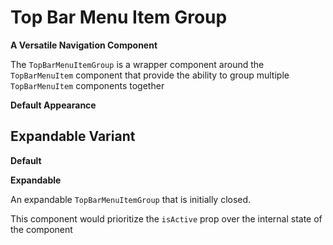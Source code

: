 


<Meta of={TopBarMenuItemGroupStories} />

# Top Bar Menu Item Group

**A Versatile Navigation Component**

The `TopBarMenuItemGroup` is a wrapper component around the `TopBarMenuItem` component that provide the ability to group multiple `TopBarMenuItem` components together

**Default Appearance**

## Expandable Variant

**Default**

<Canvas of={TopBarMenuItemGroupStories.Default} />

<RenderHtmlMarkup of={TopBarMenuItemGroupStories.Default} />

**Expandable**

An expandable `TopBarMenuItemGroup` that is initially closed.

This component would prioritize the `isActive` prop over the internal state of the component

<Canvas of={TopBarMenuItemGroupStories.Expandable} />

